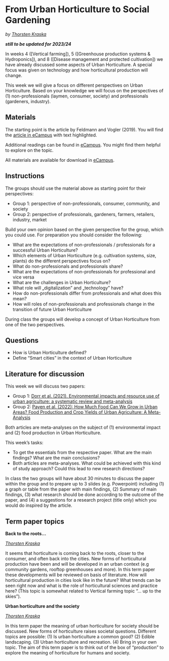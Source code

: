 # From Urban Horticulture to Social Gardening {#urban_hort}
*by [Thorsten Kraska](https://www.gartenbauwissenschaften.uni-bonn.de/en/staff/thorsten-kraska)*

***still to be updated for 2023/24***

In weeks 4 ([Vertical farming]), 5 ([Greenhouse production systems & Hydroponics]), and 8 ([Disease management and protected cultivation]) we have already discussed some aspects of Urban Horticulture. A special focus was given on technology and how horticultural production will change.

This week we will give a focus on different perspectives on Urban Horticulture. Based on your knowledge we will focus on the perspectives of (1) non-professionals (laymen, consumer, society) and professionals (gardeners, industry).

## Materials {#urban_hort_materials}

The starting point is the article by Feldmann and Vogler (2019). You will find the [article in eCampus](https://ecampus.uni-bonn.de/goto_ecampus_file_3575351_download.html) with text highlighted.

Additional readings can be found in [eCampus](https://ecampus.uni-bonn.de/goto_ecampus_fold_3575352.html). You might find them helpful to explore on the topic.

All materials are available for download in [eCampus](https://ecampus.uni-bonn.de/goto_ecampus_fold_3575350.html).

## Instructions

The groups should use the material above as starting point for their perspectives:

-   Group 1: perspective of non-professionals, consumer, community, and society
-   Group 2: perspective of professionals, gardeners, farmers, retailers, industry, market

Build your own opinion based on the given perspective for the group, which you could use. For preparation you should consider the following:

-   What are the expectations of non-professionals / professionals for a successful Urban Horticulture?
-   Which elements of Urban Horticulture (e.g. cultivation systems, size, plants) do the different perspectives focus on?
-   What do non-professionals and professionals share?
-   What are the expectations of non-professionals for professional and vice versa
-   What are the challenges in Urban Horticulture?
-   What role will „digitalization" and „technology" have?
-   How do non-professionals differ from professionals and what does this mean?
-   How will roles of non-professionals and professionals change in the transition of future Urban Horticulture

During class the groups will develop a concept of Urban Horticulture from one of the two perspectives.

## Questions

-   How is Urban Horticulture defined?
-   Define "Smart cities" in the context of Urban Horticulture

## Literature for discussion

This week we will discuss two papers:

-   Group 1: [Dorr et al. (2021). Environmental impacts and resource use of urban agriculture: a systematic review and meta-analysis](https://ecampus.uni-bonn.de/goto_ecampus_file_3575357_download.html)
-   Group 2: [Payen et al. (2022): How Much Food Can We Grow in Urban Areas? Food Production and Crop Yields of Urban Agriculture: A Meta-Analysis](https://ecampus.uni-bonn.de/goto_ecampus_file_3575358_download.html)

Both articles are meta-analyses on the subject of (1) environmental impact and (2) food production in Urban Horticulture.

This week's tasks:

-   To get the essentials from the respective paper. What are the main findings? What are the main conclusions?
-   Both articles are meta-analyses. What could be achieved with this kind of study approach? Could this lead to new research directions?

In class the two groups will have about 30 minutes to discuss the paper within the group and to prepare up to 3 slides (e.g. Powerpoint) including (1) a graph or table from the paper with main findings, (2) Summary of main findings, (3) what research should be done according to the outcome of the paper, and (4) a suggestions for a research project (title only) which you would do inspired by the article.

## Term paper topics {#urban_hort_term_papers}

**Back to the roots...**

*[Thorsten Kraska](https://www.gartenbauwissenschaften.uni-bonn.de/en/staff/thorsten-kraska)*

It seems that horticulture is coming back to the roots, closer to the consumer, and often back into the cities. New forms of horticultural production have been and will be developed in an urban context (e.g community gardens, rooftop greenhouses and more). In this term paper these developments will be reviewed on basis of literature. How will horticultural production in cities look like in the future? What trends can be seen right now and what is the role of horticultural sciences and practice here? (This topic is somewhat related to Vertical farming topic "... up to the skies").

**Urban horticulture and the society**

*[Thorsten Kraska](https://www.gartenbauwissenschaften.uni-bonn.de/en/staff/thorsten-kraska)*

In this term paper the meaning of urban horticulture for society should be discussed. New forms of horticulture raises societal questions. Different topics are possible: (1) Is urban horticulture a common good? (2) Edible landscaping. (3) Urban horticulture and recreation. (4) Bring in your own topic. The aim of this term paper is to think out of the box of "production" to explore the meaning of horticulture for humans and society.

